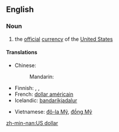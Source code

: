 ==English==

===Noun===
{{en-noun|sg=[[US]] [[dollar]]}}
{{wikipedia|United States dollar}}

# the [[official]] [[currency]] of the [[United States]]

====Translations====
{{trans-top|official currency of the United States}}
* Chinese:
*: Mandarin: {{t|zh|美元|tr=Měiyuán|sc=Hani}}
* Finnish: {{t|fi|Yhdysvaltain dollari}},  {{t|fi|dollari}},  {{t|fi|US-dollari}}
* French: [[dollar américain]]
* Icelandic: [[bandaríkjadalur]]
{{trans-mid}}
* Vietnamese: [[đô-la Mỹ]], [[đồng Mỹ]]
{{trans-bottom}}

[[zh-min-nan:US dollar]]